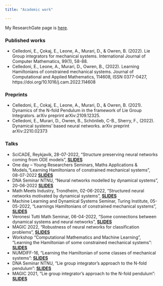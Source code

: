```yaml
---
title: "Academic work"

---
```


My ResearchGate page is [here](https://www.researchgate.net/profile/Davide-Murari).

### Published works

- Celledoni, E., Çokaj, E., Leone, A., Murari, D., & Owren, B. (2022). Lie Group integrators for mechanical systems. International Journal of Computer Mathematics, 99(1), 58-88.
- Celledoni, E., Leone, A., Murari, D., Owren, B., (2022). Learning Hamiltonians of constrained mechanical systems. Journal of Computational and Applied Mathematics, 114608, ISSN 0377-0427, https://doi.org/10.1016/j.cam.2022.114608

### Preprints

- Celledoni, E., Cokaj, E., Leone, A., Murari, D., & Owren, B. (2021). Dynamics of the N-fold Pendulum in the framework of Lie Group Integrators. arXiv preprint arXiv:2109.12325.
- Celledoni, E., Murari, D., Owren, B., Schönlieb, C-B., Sherry, F., (2022). Dynamical systems' based neural networks. 
arXiv preprint arXiv:2210.02373

### Talks

- SciCADE, Reykjavík, 28-07-2022, "Structure preserving neural networks coming from ODE models", [**SLIDES**](https://slides.com/davidemurari/neural-networks-scicade2022/fullscreen)
- One day – Young Researchers Seminars, Maths Applications & Models,"Learning Hamiltonians of constrained mechanical systems", 08-07-2022 [**SLIDES**](https://slides.com/davidemurari/constrained-hamiltonians-verona/fullscreen)
- DNA Seminar NTNU, "Neural networks modelled by dynamical systems", 20-06-2022 [**SLIDES**](https://slides.com/davidemurari/dna-seminar-2022/fullscreen)
- Math Meets Industry, Trondheim, 02-06-2022, "Structured neural networks motivated by dynamical systems", [**SLIDES**](https://slides.com/davidemurari/talk-mmi/fullscreen)
- Machine Learning and Dynamical Systems Seminar, Turing Institute, 05-05-2022, "Learnings Hamiltonians of constrained mechanical systems", [**SLIDES**](https://slides.com/davidemurari/constrained-hamiltonian/fullscreen)
- Veronesi Tutti Math Seminar, 06-04-2022, "Some connections between dynamical systems and neural networks", [**SLIDES**](https://slides.com/davidemurari/robustness-of-neural-networks)
- MAGIC 2022, "Robustness of neural networks for classification problems", [**SLIDES**](https://slides.com/davidemurari/robustnessmagic2022)
- Workshop "Computational Mathematics and Machine Learning", "Learning the Hamiltonian of some constrained mechanical systems": [**SLIDES**](https://davidemurari.com/wp-content/uploads/2022/02/Learning_Some_constrained_Hamiltonian_systems__Leiden_.pdf)
- NUMDIFF-16, "Learning the Hamiltonian of some classes of mechanical systems": [**SLIDES**](https://davidemurari.com/wp-content/uploads/2022/02/Slides_Learning_Hamiltonian_systems.pdf)
- DNA Seminar NTNU, "Lie group integrator’s approach to the N-fold pendulum": [**SLIDES**](https://davidemurari.com/wp-content/uploads/2022/02/SLIDEs_Lie_Group_Methods___NFold.pdf)
- MAGIC 2021, "Lie group integrator’s approach to the N-fold pendulum": [**SLIDES**](https://davidemurari.com/wp-content/uploads/2022/02/Dynamics_N_fold_pendulum_with_Lie_group_integrators.pdf)